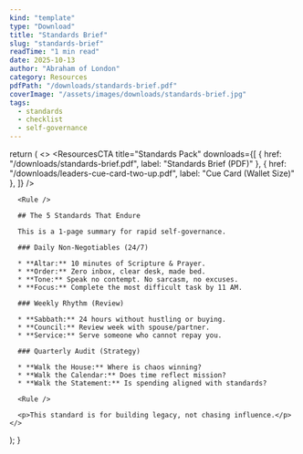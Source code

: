 ```yaml
---
kind: "template"
type: "Download"
title: "Standards Brief"
slug: "standards-brief"
readTime: "1 min read"
date: 2025-10-13
author: "Abraham of London"
category: Resources
pdfPath: "/downloads/standards-brief.pdf"
coverImage: "/assets/images/downloads/standards-brief.jpg"
tags:
  - standards
  - checklist
  - self-governance
---
```



  return (
    <>
      <ResourcesCTA title="Standards Pack" downloads={[
        { href: "/downloads/standards-brief.pdf", label: "Standards Brief (PDF)" },
        { href: "/downloads/leaders-cue-card-two-up.pdf", label: "Cue Card (Wallet Size)" },
      ]} />

      <Rule />

      ## The 5 Standards That Endure

      This is a 1-page summary for rapid self-governance.

      ### Daily Non-Negotiables (24/7)

      * **Altar:** 10 minutes of Scripture & Prayer.
      * **Order:** Zero inbox, clear desk, made bed.
      * **Tone:** Speak no contempt. No sarcasm, no excuses.
      * **Focus:** Complete the most difficult task by 11 AM.

      ### Weekly Rhythm (Review)

      * **Sabbath:** 24 hours without hustling or buying.
      * **Council:** Review week with spouse/partner.
      * **Service:** Serve someone who cannot repay you.

      ### Quarterly Audit (Strategy)

      * **Walk the House:** Where is chaos winning?
      * **Walk the Calendar:** Does time reflect mission?
      * **Walk the Statement:** Is spending aligned with standards?
      
      <Rule />

      <p>This standard is for building legacy, not chasing influence.</p>
    </>
  );
}

